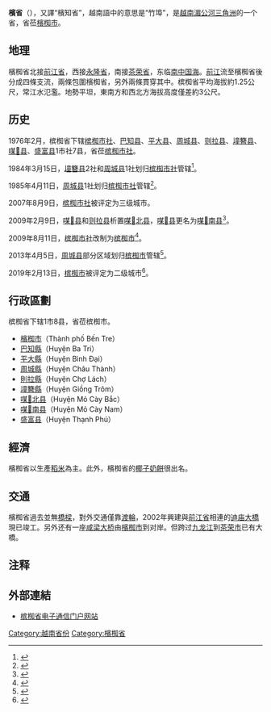 {{越南省市
|Caption=檳椥省
|MapTittle=Ben Tre
|Caption-vt=Bến Tre
|Caption-hannom=𤅶椥
|ISOCode=VN-50
|Code=83
|Capital=[[檳椥市|檳椥市]]
|Region=[[湄公河三角洲|湄公河三角洲]]
|ImaSkyline=Cầu Rạch Miễu 3.jpg
|ImaCaption=
|Areatotal=2394.6
|PopTotal=1288463
|PopDensity=auto
|PopTotalyear=2019年
|Race=[[京族|京族]]、[[越南華人|華族]]、[[岱依族|岱依族]]、[[高棉族|高棉族]]
|Postal=86xxx
|Telephone=275
|Vehicle=71
|Website=[http://www.bentre.gov.vn/Pages/Homepage.aspx 槟椥省电子通信门户网站]
}}
'''檳{{zy|椥|zhī|ㄓ}}省'''（{{vie|v='''Tỉnh Bến Tre'''|hn=省𤅶椥}}），又譯“檳知省”，越南語中的意思是“竹埠”，是[[越南|越南]][[湄公河三角洲|湄公河三角洲]]的一个省，省莅[[檳椥市|檳椥市]]。

==地理==
檳椥省北接[[前江省|前江省]]，西接[[永隆省|永隆省]]，南接[[茶荣省|茶荣省]]，东临[[南中国海|南中国海]]。[[前江|前江]]流至檳椥省後分成四條支流，兩條包圍檳椥省，另外兩條貫穿其中。槟椥省平均海拔約1.25公尺，常江水氾濫。地勢平坦，東南方和西北方海拔高度僅差約3公尺。

==历史==
1976年2月，槟椥省下辖[[槟椥市社|槟椥市社]]、[[巴知县|巴知县]]、[[平大县|平大县]]、[[周城县_(槟椥省)|周城县]]、[[则拉县|则拉县]]、[[墥簪县|墥簪县]]、[[㖼𦓿县|㖼𦓿县]]、[[盛富县|盛富县]]1市社7县，省莅[[槟椥市社|槟椥市社]]。

1984年3月15日，[[墥簪县|墥簪县]]2社和[[周城县_(槟椥省)|周城县]]1社划归[[槟椥市社|槟椥市社]]管辖<ref>{{Cite web |url=https://thuvienphapluat.vn/van-ban/Bo-may-hanh-chinh/Quyet-dinh-46-HDBT-phan-vach-dia-gioi-thi-xa-Ben-tre-tinh-Ben-Tre-43426.aspx |title=Quyết định 46-HĐBT năm 1984 phân vạch địa giới thị xã Bến tre thuộc tỉnh Bến Tre do Hội đồng Bộ trưởng ban hành |access-date=2020-03-15 |archive-date=2021-02-08 |archive-url=https://web.archive.org/web/20210208003327/https://thuvienphapluat.vn/van-ban/Bo-may-hanh-chinh/Quyet-dinh-46-HDBT-phan-vach-dia-gioi-thi-xa-Ben-tre-tinh-Ben-Tre-43426.aspx |dead-url=no }}</ref>。

1985年4月11日，[[周城县_(槟椥省)|周城县]]1社划归[[槟椥市社|槟椥市社]]管辖<ref>{{Cite web |url=https://thuvienphapluat.vn/van-ban/Bo-may-hanh-chinh/Quyet-dinh-114-HDBT-dieu-chinh-dia-gioi-huyen-Chau-Thanh-va-thi-xa-Ben-Tre-44601.aspx |title=Quyết định 114-HĐBT năm 1985 về việc điều chỉnh địa giới huyện Châu Thành và thị xã Bến Tre do Hội đồng Bộ trưởng ban hành |access-date=2020-03-15 |archive-date=2021-02-08 |archive-url=https://web.archive.org/web/20210208003332/https://thuvienphapluat.vn/van-ban/Bo-may-hanh-chinh/Quyet-dinh-114-HDBT-dieu-chinh-dia-gioi-huyen-Chau-Thanh-va-thi-xa-Ben-Tre-44601.aspx |dead-url=no }}</ref>。

2007年8月9日，[[槟椥市社|槟椥市社]]被评定为三级城市。

2009年2月9日，[[㖼𦓿县|㖼𦓿县]]和[[则拉县|则拉县]]析置[[㖼𦓿北县|㖼𦓿北县]]，[[㖼𦓿县|㖼𦓿县]]更名为[[㖼𦓿南县|㖼𦓿南县]]<ref>{{Cite web |url=https://thuvienphapluat.vn/van-ban/Bo-may-hanh-chinh/Nghi-dinh-08-ND-CP-dieu-chinh-dia-gioi-phuong-de-thanh-lap-xa-thuoc-huyen-Mo-Cay-Cho-Lach-thi-xa-Ben-Tre-Mo-Cay-Bac-thuoc-tinh-Ben-Tre-85067.aspx |title=Nghị định 08/NĐ-CP năm 2009 điều chỉnh địa giới hành chính xã, phường để thành lập xã, phường thuộc huyện Mỏ Cày, huyện Chợ Lách, thị xã Bến Tre; điều chỉnh địa giới hành chính huyện Mỏ Cày, huyện Chợ Lách để thành lập huyện Mỏ Cày Bắc thuộc tỉnh Bến Tre |access-date=2020-03-15 |archive-date=2021-12-15 |archive-url=https://web.archive.org/web/20211215074925/https://thuvienphapluat.vn/van-ban/Bo-may-hanh-chinh/Nghi-dinh-08-ND-CP-dieu-chinh-dia-gioi-phuong-de-thanh-lap-xa-thuoc-huyen-Mo-Cay-Cho-Lach-thi-xa-Ben-Tre-Mo-Cay-Bac-thuoc-tinh-Ben-Tre-85067.aspx |dead-url=no }}</ref>。

2009年8月11日，[[槟椥市社|槟椥市社]]改制为[[槟椥市|槟椥市]]<ref>{{Cite web |url=https://thuvienphapluat.vn/van-ban/Bo-may-hanh-chinh/Nghi-quyet-34-NQ-CP-thanh-lap-thanh-pho-Ben-Tre-thuoc-tinh-Ben-Tre-92876.aspx |title=Nghị quyết số 34/NQ-CP về việc thành lập thành phố Bến Tre thuộc tỉnh Bến Tre do Chính phủ ban hành |access-date=2020-03-15 |archive-date=2021-03-19 |archive-url=https://web.archive.org/web/20210319050547/https://thuvienphapluat.vn/van-ban/Bo-may-hanh-chinh/Nghi-quyet-34-NQ-CP-thanh-lap-thanh-pho-Ben-Tre-thuoc-tinh-Ben-Tre-92876.aspx |dead-url=no }}</ref>。

2013年4月5日，[[周城县_(槟椥省)|周城县]]部分区域划归[[槟椥市|槟椥市]]管辖<ref>{{Cite web |url=https://thuvienphapluat.vn/van-ban/Bo-may-hanh-chinh/Nghi-quyet-49-NQ-CP-dieu-chinh-dia-gioi-hanh-chinh-huyen-Chau-Thanh-180898.aspx |title=Nghị quyết 49/NQ-CP năm 2013 điều chỉnh địa giới hành chính huyện Châu Thành để mở rộng địa giới hành chính thành phố Bến Tre, tỉnh Bến Tre do Chính phủ ban hành |access-date=2020-03-15 |archive-date=2021-03-19 |archive-url=https://web.archive.org/web/20210319050551/https://thuvienphapluat.vn/van-ban/Bo-may-hanh-chinh/Nghi-quyet-49-NQ-CP-dieu-chinh-dia-gioi-hanh-chinh-huyen-Chau-Thanh-180898.aspx |dead-url=no }}</ref>。

2019年2月13日，[[槟椥市|槟椥市]]被评定为二级城市<ref>{{Cite web |url=http://vanban.chinhphu.vn/portal/page/portal/chinhphu/hethongvanban?mode=detail&document_id=196193 |title=Quyết định số 174/QĐ-TTg của Thủ tướng Chính phủ : Về việc công nhận thành phố Bến Tre là đô thị loại II trực thuộc tỉnh Bến Tre |access-date=2020-03-15 |archive-date=2021-02-08 |archive-url=https://web.archive.org/web/20210208003353/http://vanban.chinhphu.vn/portal/page/portal/chinhphu/hethongvanban?mode=detail&document_id=196193 |dead-url=no }}</ref>。

==行政區劃==
槟椥省下辖1市8县，省莅槟椥市。
* [[檳椥市|檳椥市]]（Thành phố Bến Tre）
* [[巴知縣|巴知縣]]（Huyện Ba Tri）
* [[平大縣|平大縣]]（Huyện Bình Đại）
* [[周城縣_(檳椥省)|周城縣]]（Huyện Châu Thành）
* [[則拉縣|則拉縣]]（Huyện Chợ Lách）
* [[墥簪縣|墥簪縣]]（Huyện Giồng Trôm）
* [[㖼𦓿北县|㖼𦓿北县]]（Huyện Mỏ Cày Bắc）
* [[㖼𦓿南县|㖼𦓿南县]]（Huyện Mỏ Cày Nam）
* [[盛富县|盛富县]]（Huyện Thạnh Phú）

==經濟==
檳椥省以生產[[稻米|稻米]]為主。此外，檳椥省的[[椰子奶餅|椰子奶餅]]很出名。

==交通==
檳椥省過去並無[[橋樑|橋樑]]，對外交通僅靠[[渡輪|渡輪]]，2002年興建與[[前江省|前江省]]相連的[[迪庙大橋|迪庙大橋]]現已竣工。另外还有一座[[咸梁大桥|咸梁大桥]]由[[檳椥市|檳椥市]]到对岸。但跨过[[九龙江|九龙江]]到[[茶荣市|茶荣市]]已有大橋。

==注释==
{{reflist|2}}

==外部連結==
*[http://www.bentre.gov.vn/Pages/Homepage.aspx 槟椥省电子通信门户网站] {{Wayback|url=http://www.bentre.gov.vn/Pages/Homepage.aspx |date=20201027181425 }}{{vi}}

{{槟椥省行政区划}}
{{越南九龙江三角洲之县市镇区域划分}}
{{vietnam}}

[[Category:越南省份|Category:越南省份]]
[[Category:檳椥省|Category:檳椥省]]